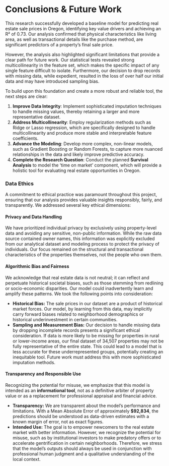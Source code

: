 # Conclusions & Future Work

This research successfully developed a baseline model for predicting real estate sale prices in Oregon, identifying key value drivers and achieving an R² of 0.73. Our analysis confirmed that physical characteristics like living area, as well as transactional details like the purchase method, are significant predictors of a property's final sale price.

However, the analysis also highlighted significant limitations that provide a clear path for future work. Our statistical tests revealed strong multicollinearity in the feature set, which makes the specific impact of any single feature difficult to isolate. Furthermore, our decision to drop records with missing data, while expedient, resulted in the loss of over half our initial data and may have introduced sampling bias.

To build upon this foundation and create a more robust and reliable tool, the next steps are clear:

1.  **Improve Data Integrity**: Implement sophisticated imputation techniques to handle missing values, thereby retaining a larger and more representative dataset.
2.  **Address Multicollinearity**: Employ regularization methods such as Ridge or Lasso regression, which are specifically designed to handle multicollinearity and produce more stable and interpretable feature coefficients.
3.  **Advance the Modeling**: Develop more complex, non-linear models, such as Gradient Boosting or Random Forests, to capture more nuanced relationships in the data and likely improve predictive accuracy.
4.  **Complete the Research Question**: Conduct the planned **Survival Analysis** to model the 'time on market' component, which will provide a holistic tool for evaluating real estate opportunities in Oregon.

### Data Ethics

A commitment to ethical practice was paramount throughout this project, ensuring that our analysis provides valuable insights responsibly, fairly, and transparently. We addressed several key ethical dimensions:

#### Privacy and Data Handling

We have prioritized individual privacy by exclusively using property-level data and avoiding any sensitive, non-public information. While the raw data source contained owner names, this information was explicitly excluded from our analytical dataset and modeling process to protect the privacy of individuals. Our focus remained on the structural and transactional characteristics of the properties themselves, not the people who own them.

#### Algorithmic Bias and Fairness

We acknowledge that real estate data is not neutral; it can reflect and perpetuate historical societal biases, such as those stemming from redlining or socio-economic disparities. Our model could inadvertently learn and amplify these patterns. We took the following points into consideration:

* **Historical Bias:** The sale prices in our dataset are a product of historical market forces. Our model, by learning from this data, may implicitly carry forward biases related to neighborhood demographics or historical underinvestment in certain communities.
* **Sampling and Measurement Bias:** Our decision to handle missing data by dropping incomplete records presents a significant ethical consideration. If data is more likely to be missing for properties in rural or lower-income areas, our final dataset of 34,507 properties may not be fully representative of the entire state. This could lead to a model that is less accurate for these underrepresented groups, potentially creating an inequitable tool. Future work must address this with more sophisticated imputation methods.

#### Transparency and Responsible Use

Recognizing the potential for misuse, we emphasize that this model is intended as an **informational tool**, not as a definitive arbiter of property value or as a replacement for professional appraisal and financial advice.

* **Transparency:** We are transparent about the model's performance and limitations. With a Mean Absolute Error of approximately **$92,834**, the predictions should be understood as data-driven estimates with a known margin of error, not as exact figures.
* **Intended Use:** The goal is to empower newcomers to the real estate market with better information. However, we recognize the potential for misuse, such as by institutional investors to make predatory offers or to accelerate gentrification in certain neighborhoods. Therefore, we stress that the model's outputs should always be used in conjunction with professional human judgment and a qualitative understanding of the local context.







